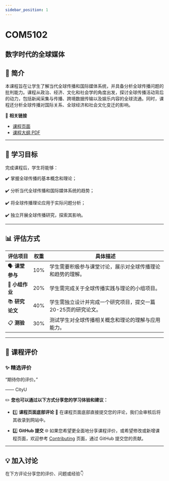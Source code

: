 ```yaml
---
sidebar_position: 1
---
```


# COM5102
## 数字时代的全球媒体

## **📘 简介**
本课程旨在让学生了解当代全球传播和国际媒体系统，并具备分析全球传播问题的批判能力。课程从政治、经济、文化和社会学的角度出发，探讨全球传播活动背后的动力，包括新闻采集与传播、跨境数据传输以及娱乐内容的全球流通。同时，课程还分析全球传播对国际关系、全球经济和社会文化变迁的影响。

🔗 **相关链接**
- [课程页面](https://www.cityu.edu.hk/catalogue/pg/202526/course/COM5102.htm)
- [课程大纲 PDF](https://www.cityu.edu.hk/catalogue/pg/202526/course/COM5102.pdf)

---

## **🎯 学习目标**

完成课程后，学生将能够：

✔️ 掌握全球传播的基本概念和理论；

✔️ 分析当代全球传播和国际媒体系统的趋势；

✔️ 将全球传播理论应用于实际问题分析；

✔️ 独立开展全球传播研究，探索其影响。

---

## **📊 评估方式**

| **评估项目**          | **权重** | **具体描述**                                                                                       |
|----------------------|---------|---------------------------------------------------------------------------------------------------|
| 🗣️ **课堂参与**         | 10%     | 学生需要积极参与课堂讨论，展示对全球传播理论和趋势的理解。                                             |
| 📑 **小组作业**         | 20%     | 学生需完成关于全球传播实践与理论的小组项目。                                                         |
| 📚 **研究论文**         | 40%     | 学生需独立设计并完成一个研究项目，提交一篇20-25页的研究论文。                                          |
| 📋 **测验**            | 30%     | 测试学生对全球传播相关概念和理论的理解与应用能力。                                                    |

---

## **💬 课程评价**

### ✨ **精选评价**
<div className={commentStyles.commentBox}>
    <p className={commentStyles.commentText}>
        “期待你的评价。”
    </p>
    <p className={commentStyles.commentAuthor}>—— CityU</p>
</div>

✏️ **您也可以通过以下方式分享您的学习体验和建议：**

- 1️⃣ **课程页面底部评论**
💬 在课程页面底部直接提交您的评论，我们会审核后将其收录到网站中。

- 2️⃣ **GitHub 提交**
🌐 如果您希望更全面地分享课程评价，或希望修改或新增课程页面，欢迎参考 [Contributing](/contributing) 页面，通过 GitHub 提交您的贡献。

---

## **💡 加入讨论**

在下方评论分享您的评价、问题或经验👇
<Utterances />
